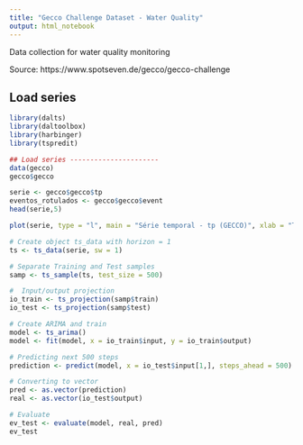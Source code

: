 ```yaml
---
title: "Gecco Challenge Dataset - Water Quality"
output: html_notebook
---
```

Data collection for water quality monitoring

Source: https://www.spotseven.de/gecco/gecco-challenge


## Load series
```r
library(dalts)
library(daltoolbox)
library(harbinger)
library(tspredit)

## Load series ----------------------
data(gecco)
gecco$gecco
```



```r
serie <- gecco$gecco$tp
eventos_rotulados <- gecco$gecco$event
head(serie,5)
```


```r
plot(serie, type = "l", main = "Série temporal - tp (GECCO)", xlab = "Tempo", ylab = "tp")

```


```r
# Create object ts_data with horizon = 1
ts <- ts_data(serie, sw = 1)

# Separate Training and Test samples
samp <- ts_sample(ts, test_size = 500)

#  Input/output projection
io_train <- ts_projection(samp$train)
io_test <- ts_projection(samp$test)

```

```r
# Create ARIMA and train
model <- ts_arima()
model <- fit(model, x = io_train$input, y = io_train$output)
```

```r

# Predicting next 500 steps
prediction <- predict(model, x = io_test$input[1,], steps_ahead = 500)

# Converting to vector
pred <- as.vector(prediction)
real <- as.vector(io_test$output)

# Evaluate
ev_test <- evaluate(model, real, pred)
ev_test
```


